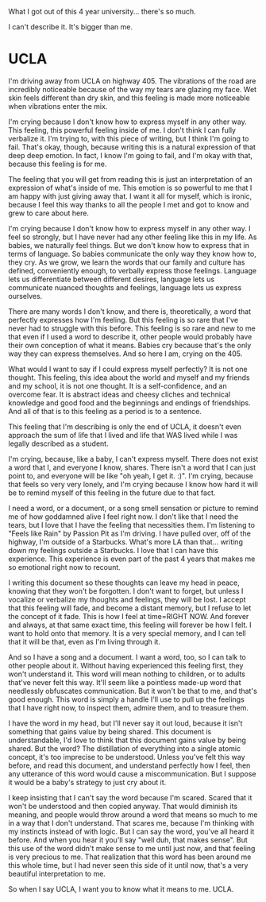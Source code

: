 
What I got out of this 4 year university... there's so much.

I can't describe it. It's bigger than me.

# UCLA

I'm driving away from UCLA on highway 405. The vibrations of the road are incredibly noticeable because of the way my
tears are glazing my face. Wet skin feels different than dry skin, and this feeling is made more noticeable when
vibrations enter the mix.

I'm crying because I don't know how to express myself in any other way. This feeling, this powerful feeling inside of
me. I don't think I can fully verbalize it. I'm trying to, with this piece of writing, but I think I'm going to fail.
That's okay, though, because writing this is a natural expression of that deep deep emotion. In fact, I know I'm going
to fail, and I'm okay with that, because this feeling is for me.

The feeling that you will get from reading this is just an interpretation of an expression of what's inside of me. This
emotion is so powerful to me that I am happy with just giving away that. I want it all for myself, which is ironic,
because I feel this way thanks to all the people I met and got to know and grew to care about here.

I'm crying because I don't know how to express myself in any other way. I feel so strongly, but I have never had any
other feeling like this in my life. As babies, we naturally feel things. But we don't know how to express that in terms
of language.  So babies communicate the only way they know how to, they cry. As we grow, we learn the words that our
family and culture has defined, conveniently enough, to verbally express those feelings. Language lets us differentiate
between different desires, language lets us communicate nuanced thoughts and feelings, language lets us express
ourselves.

There are many words I don't know, and there is, theoretically, a word that perfectly expresses how I'm feeling. But
this feeling is so rare that I've never had to struggle with this before. This feeling is so rare and new to me that
even if I used a word to describe it, other people would probably have their own conception of what it means. Babies cry
because that's the only way they can express themselves. And so here I am, crying on the 405.

What would I want to say if I could express myself perfectly? It is not one thought. This feeling, this idea about the
world and myself and my friends and my school, it is not one thought. It is a self-confidence, and an overcome fear. It
is abstract ideas and cheesy cliches and technical knowledge and good food and the beginnings and endings of
friendships. And all of that is to this feeling as a period is to a sentence.

This feeling that I'm describing is only the end of UCLA, it doesn't even approach the sum of life that I lived and life
that WAS lived while I was legally described as a student.

I'm crying, because, like a baby, I can't express myself. There does not exist a word that I, and everyone I know,
shares. There isn't a word that I can just point to, and everyone will be like "oh yeah, I get it. :)". I'm crying,
because that feels so very very lonely, and I'm crying because I know how hard it will be to remind myself of this
feeling in the future due to that fact.

I need a word, or a document, or a song smell sensation or picture to remind me of how goddamned alive I feel right now.
I don't like that I need the tears, but I love that I have the feeling that necessities them. I'm listening to "Feels
like Rain" by Passion Pit as I'm driving. I have pulled over, off of the highway, I'm outside of a Starbucks. What's
more LA than that... writing down my feelings outside a Starbucks. I love that I can have this experience. This
experience is even part of the past 4 years that makes me so emotional right now to recount.

I writing this document so these thoughts can leave my head in peace, knowing that they won't be forgotten. I don't want
to forget, but unless I vocalize or verbalize my thoughts and feelings, they will be lost. I accept that this feeling
will fade, and become a distant memory, but I refuse to let the concept of it fade. This is how I feel at time=RIGHT
NOW. And forever and always, at that same exact time, this feeling will forever be how I felt. I want to hold onto that
memory. It is a very special memory, and I can tell that it will be that, even as I'm living through it.

And so I have a song and a document. I want a word, too, so I can talk to other people about it. Without having
experienced this feeling first, they won't understand it. This word will mean nothing to children, or to adults that've
never felt this way. It'll seem like a pointless made-up word that needlessly obfuscates communication. But it won't be
that to me, and that's good enough. This word is simply a handle I'll use to pull up the feelings that I have right now,
to inspect them, admire them, and to treasure them.

I have the word in my head, but I'll never say it out loud, because it isn't something that gains value by being shared.
This document is understandable, I'd love to think that this document gains value by being shared. But the word? The
distillation of everything into a single atomic concept, it's too imprecise to be understood. Unless you've felt this
way before, and read this document, and understand perfectly how I feel, then any utterance of this word would cause a
miscommunication. But I suppose it would be a baby's strategy to just cry about it.

I keep insisting that I can't say the word because I'm scared. Scared that it won't be understood and then copied
anyway. That would diminish its meaning, and people would throw around a word that means so much to me in a way that I
don't understand. That scares me, because I'm thinking with my instincts instead of with logic. But I can say the word,
you've all heard it before. And when you hear it you'll say "well duh, that makes sense". But this use of the word
didn't make sense to me until just now, and that feeling is very precious to me. That realization that this word has
been around me this whole time, but I had never seen this side of it until now, that's a very beautiful interpretation
to me.

So when I say UCLA, I want you to know what it means to me. UCLA.
